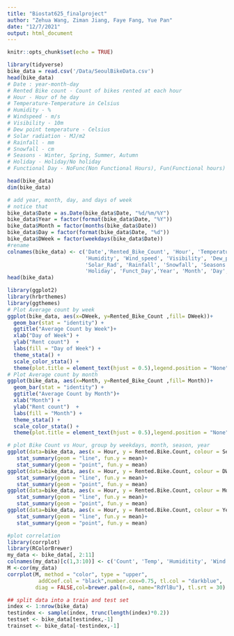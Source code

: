```yaml
---
title: "Biostat625_finalproject"
author: "Zehua Wang, Ziman Jiang, Faye Fang, Yue Pan"
date: "12/7/2021"
output: html_document
---
```


```r
knitr::opts_chunk$set(echo = TRUE)
```

```r
library(tidyverse)
bike_data = read.csv('/Data/SeoulBikeData.csv')
head(bike_data)
# Date : year-month-day
# Rented Bike count - Count of bikes rented at each hour
# Hour - Hour of he day
# Temperature-Temperature in Celsius
# Humidity - %
# Windspeed - m/s
# Visibility - 10m
# Dew point temperature - Celsius
# Solar radiation - MJ/m2
# Rainfall - mm
# Snowfall - cm
# Seasons - Winter, Spring, Summer, Autumn
# Holiday - Holiday/No holiday
# Functional Day - NoFunc(Non Functional Hours), Fun(Functional hours)
```

```r
head(bike_data)
dim(bike_data)
```
```r
# add year, month, day, and days of week
# notice that 
bike_data$Date = as.Date(bike_data$Date, "%d/%m/%Y")
bike_data$Year = factor(format(bike_data$Date, "%Y"))
bike_data$Month = factor(months(bike_data$Date))
bike_data$Day = factor(format(bike_data$Date, "%d"))
bike_data$DWeek = factor(weekdays(bike_data$Date))
#rename
colnames(bike_data) <- c('Date','Rented_Bike_Count', 'Hour', 'Temperature',
                         'Humidity', 'Wind_speed', 'Visibility', 'Dew_point_temp',
                         'Solar_Rad', 'Rainfall', 'Snowfall', 'Seasons', 
                         'Holiday', 'Funct_Day','Year', 'Month', 'Day', 'DWeek')
head(bike_data)
```

```r
library(ggplot2)
library(hrbrthemes)
library(ggthemes) 
# Plot Average count by week 
ggplot(bike_data, aes(x=DWeek, y=Rented_Bike_Count ,fill= DWeek))+
  geom_bar(stat = "identity") +
  ggtitle("Average Count by Week")+
  xlab("Day of Week") + 
  ylab("Rent count")  + 
  labs(fill = "Day of Week") + 
  theme_stata() +
  scale_color_stata() +
  theme(plot.title = element_text(hjust = 0.5),legend.position = "None")
# Plot Average count by month
ggplot(bike_data, aes(x=Month, y=Rented_Bike_Count ,fill= Month))+
  geom_bar(stat = "identity") +
  ggtitle("Average Count by Month")+
  xlab("Month") + 
  ylab("Rent count")  + 
  labs(fill = "Month") + 
  theme_stata() +
  scale_color_stata() +
  theme(plot.title = element_text(hjust = 0.5),legend.position = "None",axis.text.x = element_text(angle=-25))
```

```r
# plot Bike Count vs Hour, group by weekdays, month, season, year
ggplot(data=bike_data, aes(x = Hour, y = Rented.Bike.Count, colour = Seasons)) +
   stat_summary(geom = "line", fun.y = mean)+
   stat_summary(geom = "point", fun.y = mean)
ggplot(data=bike_data, aes(x = Hour, y = Rented.Bike.Count, colour = DWeek)) +
   stat_summary(geom = "line", fun.y = mean)+
   stat_summary(geom = "point", fun.y = mean)
ggplot(data=bike_data, aes(x = Hour, y = Rented.Bike.Count, colour = Month)) +
   stat_summary(geom = "line", fun.y = mean)+
   stat_summary(geom = "point", fun.y = mean)
ggplot(data=bike_data, aes(x = Hour, y = Rented.Bike.Count, colour = Year)) +
   stat_summary(geom = "line", fun.y = mean)+
   stat_summary(geom = "point", fun.y = mean)
```

```r
#plot correlation
library(corrplot)
library(RColorBrewer)
my_data <- bike_data[, 2:11]
colnames(my_data)[c(1,3:10)] <- c('Count', 'Temp', 'Humiditity', 'Wind', 'Visb', 'Dew', 'Solar','Rain','Snow')
M <-cor(my_data)
corrplot(M, method = "color", type = "upper", 
          addCoef.col = "black",number.cex=0.75, tl.col = "darkblue",
         diag = FALSE,col=brewer.pal(n=8, name="RdYlBu"), tl.srt = 30)
```

```r
## split data into a train and test set
index <- 1:nrow(bike_data)
testindex <- sample(index, trunc(length(index)*0.2))
testset <- bike_data[testindex,-1]
trainset <- bike_data[-testindex,-1]
```
